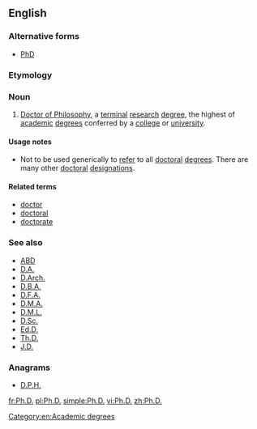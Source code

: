 ==English==
{{wikipedia}}

===Alternative forms===
* [[PhD]]

===Etymology===
{{abbreviation of|{{etyl|la|en}} {{term|philosophiae|lang=la}} + {{term|doctor|lang=la}}}}

===Noun===
{{en-noun|?}}

# [[Doctor of Philosophy]], a [[terminal]] [[research]] [[degree]], the highest of [[academic]] [[degree]]s conferred by a [[college]] or [[university]].

====Usage notes====
* Not to be used generically to [[refer]] to all [[doctoral]] [[degree]]s. There are many other [[doctoral]] [[designation]]s.

====Related terms====
* [[doctor]]
* [[doctoral]]
* [[doctorate]]

===See also===
* [[ABD]]
* [[D.A.]]
* [[D.Arch.]]
* [[D.B.A.]]
* [[D.F.A.]]
* [[D.M.A.]]
* [[D.M.L.]]
* [[D.Sc.]]
* [[Ed.D.]]
* [[Th.D.]]
* [[J.D.]]

===Anagrams===
* [[D.P.H.#English|D.P.H.]]

[[Category:en:Academic degrees]]

[[fr:Ph.D.]]
[[pl:Ph.D.]]
[[simple:Ph.D.]]
[[vi:Ph.D.]]
[[zh:Ph.D.]]